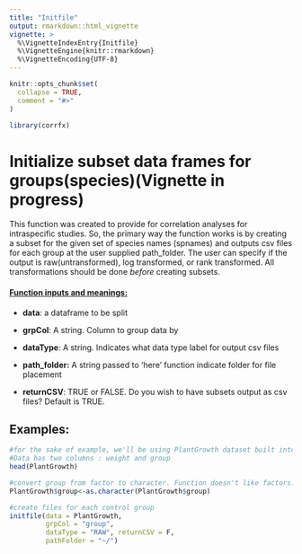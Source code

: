 ```yaml
---
title: "Initfile"
output: rmarkdown::html_vignette
vignette: >
  %\VignetteIndexEntry{Initfile}
  %\VignetteEngine{knitr::rmarkdown}
  %\VignetteEncoding{UTF-8}
---
```


```r
knitr::opts_chunk$set(
  collapse = TRUE,
  comment = "#>"
)
```

```r
library(corrfx)
```

# Initialize subset data frames for groups(species)(Vignette in progress)

This function was created to provide for correlation analyses for intraspecific studies. So, the primary way the function works is by creating a subset for the given set of species names (spnames) and outputs csv files for each group at the user supplied path_folder. The user can specify if the output is raw(untransformed), log transformed, or rank transformed. All transformations should be done *before* creating subsets.

#### [Function inputs and meanings:]{.underline}

-   **data**: a dataframe to be split

-   **grpCol**: A string. Column to group data by

-   **dataType**: A string. Indicates what data type label for output csv files

-   **path_folder:** A string passed to 'here' function indicate folder for file placement

-   **returnCSV**: TRUE or FALSE. Do you wish to have subsets output as csv files? Default is TRUE.

## Examples:

```r
#for the sake of example, we'll be using PlantGrowth dataset built into R 
#Data has two columns : weight and group
head(PlantGrowth)

#convert group from factor to character. Function doesn't like factors. 
PlantGrowth$group<-as.character(PlantGrowth$group)

#create files for each control group
initfile(data = PlantGrowth, 
         grpCol = "group", 
         dataType = "RAW", returnCSV = F,
         pathFolder = "~/")

```
